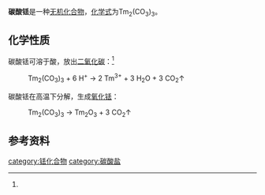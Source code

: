 {{chembox
| verifiedrevid = 
|   Name = 碳酸铥
|CustomizedImage=[[File:2.svg|File:2.svg]][[File:Tm3+.svg|69px]][[File:3.svg|File:3.svg]][[File:Carbonat-Ion.svg|File:Carbonat-Ion.svg]]
|   OtherNames = 
|   IUPACName = 
| Section1 = {{Chembox Identifiers
|   ChemSpiderID_Ref = {{chemspidercite|correct|chemspider}}
| ChemSpiderID = 
| PubChem =
| InChI =
| InChIKey =
| SMILES = 
| StdInChI_Ref = {{stdinchicite|correct|chemspider}}
| StdInChI =
| StdInChIKey_Ref = {{stdinchicite|correct|chemspider}}
| StdInChIKey = 
| CASNo = 6026-63-7
| CASNo_Ref = {{cascite|correct|CAS}}
| CASNo_Comment = 无水
| CASNo2 = 16454-18-5
| CASNo2_Ref = {{cascite|correct|CAS}}
| CASNo2_Comment = 三水

  }}
| Section2 = {{Chembox Properties
|   Formula = Tm<sub>2</sub>(CO<sub>3</sub>)<sub>3</sub>
|   MolarMass = 517.901
|   Appearance = 固体
|   Density = 
|   MeltingPt = 分解
|   BoilingPt = 
|   Solubility = 难溶<ref name=wj>《无机化学丛书》. 第七卷 钪 稀土元素. 易宪武 黄春晖 等编.科学出版社. P<sub>174</sub>. 碳酸盐. [[Special:网络书源/9787030305749|ISBN 978-7-03-030574-9]]</ref>
|   Solvent = 
|   SolubleOther = 
  }}
| Section7 = {{Chembox Hazards
|  EUHazardSymbol =
|  RPhrases =
|  SPhrases =
|  FlashPt = 
|  pKa = 
|  pKb = 
|  EUClass =
|  EUIndex = 
|  MainHazards = 
|  NFPA-H = 
|  NFPA-F = 
|  NFPA-R = 
|  NFPA-O = 
|  RSPhrases = 
|  Autoignition = 
|  ExploLimits = 
|  PEL = 
  }}
| Section8 = {{Chembox Related
|   Function = 
|   OtherFunctn = 
|   OtherAnions = 
|   OtherCations = [[碳酸铒|碳酸铒]]<br />[[碳酸镱|碳酸镱]]
|   OtherCpds = [[三氯乙酸铥|三氯乙酸铥]]
  }}
}}
'''碳酸铥'''是一种[[无机化合物|无机化合物]]，[[化学式|化学式]]为Tm<sub>2</sub>(CO<sub>3</sub>)<sub>3</sub>。

==化学性质==
碳酸铥可溶于酸，放出[[二氧化碳|二氧化碳]]：<ref name=wj />
: Tm<sub>2</sub>(CO<sub>3</sub>)<sub>3</sub> + 6 H<sup>+</sup> → 2 Tm<sup>3+</sup> + 3 H<sub>2</sub>O + 3 CO<sub>2</sub>↑
碳酸铥在高温下分解，生成[[氧化铥|氧化铥]]：
: Tm<sub>2</sub>(CO<sub>3</sub>)<sub>3</sub> → Tm<sub>2</sub>O<sub>3</sub> + 3 CO<sub>2</sub>↑

==参考资料==
{{reflist}}

{{铥化合物}}
[[category:铥化合物|category:铥化合物]]
[[category:碳酸盐|category:碳酸盐]]